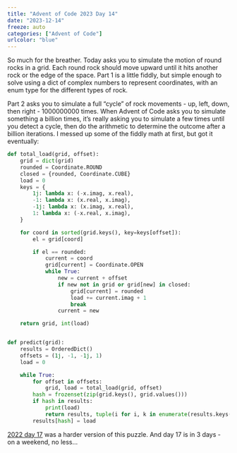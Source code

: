 ```yaml
---
title: "Advent of Code 2023 Day 14"
date: "2023-12-14"
freeze: auto
categories: ["Advent of Code"]
urlcolor: "blue"
---
```


So much for the breather. Today asks you to simulate the motion of round rocks 
in a grid. Each round rock should move upward until it hits another rock or the 
edge of the space. Part 1 is a little fiddly, but simple enough to solve using 
a dict of complex numbers to represent coordinates, with an enum type for the 
different types of rock.

Part 2 asks you to simulate a full "cycle" of rock movements - up, left, down, then 
right - 1000000000 times. When Advent of Code asks you to simulate something a billion 
times, it's really asking you to simulate a few times until you detect a cycle, 
then do the arithmetic to determine the outcome after a billion iterations. 
I messed up some of the fiddly math at first, but got it eventually:

```python
def total_load(grid, offset):
    grid = dict(grid)
    rounded = Coordinate.ROUND
    closed = {rounded, Coordinate.CUBE}
    load = 0
    keys = {
        1j: lambda x: (-x.imag, x.real),
        -1: lambda x: (x.real, x.imag),
        -1j: lambda x: (x.imag, x.real),
        1: lambda x: (-x.real, x.imag),
    }

    for coord in sorted(grid.keys(), key=keys[offset]):
        el = grid[coord]

        if el == rounded:
            current = coord
            grid[current] = Coordinate.OPEN
            while True:
                new = current + offset
                if new not in grid or grid[new] in closed:
                    grid[current] = rounded
                    load += current.imag + 1
                    break
                current = new

    return grid, int(load)


def predict(grid):
    results = OrderedDict()
    offsets = (1j, -1, -1j, 1)
    load = 0

    while True:
        for offset in offsets:
            grid, load = total_load(grid, offset)
        hash = frozenset(zip(grid.keys(), grid.values()))
        if hash in results:
            print(load)
            return results, tuple(i for i, k in enumerate(results.keys()) if k == hash)
        results[hash] = load
```

[2022 day 17](https://adventofcode.com/2022/day/17) was a harder version of this 
puzzle. And day 17 is in 3 days - on a weekend, no less...

